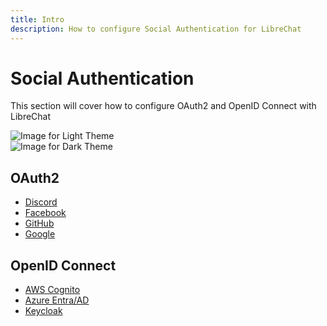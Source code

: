 ```yaml
---
title: Intro
description: How to configure Social Authentication for LibreChat
---
```



# Social Authentication

This section will cover how to configure OAuth2 and OpenID Connect with LibreChat

<div style={{ padding: "20px", display: "flex", justifyContent: "center", alignItems: "center", flexDirection: "column" }}>
  <div className="image-light-theme">
    <Image src="https://github.com/danny-avila/LibreChat/assets/32828263/786fa525-73c4-4640-b4cf-91925ad8802e" style={{ width: "75%", height: "75%" }} alt="Image for Light Theme" />
  </div>

  <div className="image-dark-theme">
    <Image src="https://github.com/danny-avila/LibreChat/assets/32828263/dddc34c6-9602-4177-89e8-4c0db01b0eac" style={{ width: "75%", height: "75%" }} alt="Image for Dark Theme" />
  </div>
</div>

## OAuth2
  - [Discord](/docs/configuration/authentication/OAuth2-OIDC/discord)
  - [Facebook](/docs/configuration/authentication/OAuth2-OIDC/facebook)
  - [GitHub](/docs/configuration/authentication/OAuth2-OIDC/github)
  - [Google](/docs/configuration/authentication/OAuth2-OIDC/google)
## OpenID Connect
  - [AWS Cognito](/docs/configuration/authentication/OAuth2-OIDC/aws)
  - [Azure Entra/AD](/docs/configuration/authentication/OAuth2-OIDC/azure)
  - [Keycloak](/docs/configuration/authentication/OAuth2-OIDC/keycloak)